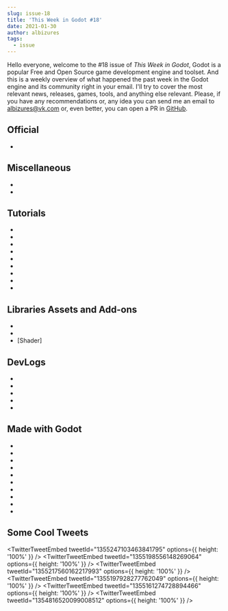 ```yaml
---
slug: issue-18
title: 'This Week in Godot #18'
date: 2021-01-30
author: albizures
tags:
  - issue
---
```



Hello everyone, welcome to the #18 issue of _This Week in Godot_, Godot is a popular Free and Open Source game development engine and toolset. And this is a weekly overview of what happened the past week in the Godot engine and its community right in your email. I'll try to cover the most relevant news, releases, games, tools, and anything else relevant. Please, if you have any recommendations or, any idea you can send me an email to albizures@vk.com or, even better, you can open a PR in [GitHub](https://github.com/albizures/ThisWeekInGodot).

## Official

- <PostLink
  	label="Release candidate: Godot 3.2.4 RC 1"
  	link="https://godotengine.org/article/release-candidate-godot-3-2-4-rc-1"
  />

## Miscellaneous

- <PostLink
  	type="youtube"
  	label="Top 5 Weekly Games [E08] - http://gotm.io/"
  	link="https://www.youtube.com/watch?v=PayDraF-SUI"
  />
- <PostLink
  	type="article"
  	label="Godotes #6 - Complementary Software"
  	link="https://godotes.com/issues/godotes-6/"
  />

## Tutorials

- <PostLink
  	type="youtube"
  	label="Godot How To Add TileMaps Pt.1"
  	link="https://www.youtube.com/watch?v=lg9Ip5e43Ys"
  />
- <PostLink
  	source="https://github.com/HackTrout/InverseKinematics"
  	label="Tutorial on a simple way of creating inverse-kinematics"
  	link="https://www.reddit.com/r/godot/comments/l634dr/tutorial_on_a_simple_way_of_creating/"
  />
- <PostLink
  	type="youtube"
  	label="How to make Wavy Text in Godot in under 3 minutes"
  	link="https://www.youtube.com/watch?v=ZuWUzlb1TmM"
  />
- <PostLink
  	type="youtube"
  	source="https://gitlab.com/VaskivoDev/technical-videos-source/-/tree/master/1-Data_Driven_Development_with_Godot"
  	label="Data Driven Development with Godot"
  	link="https://www.youtube.com/watch?v=ZG__fXSp74c"
  />
- <PostLink
  	type="youtube"
  	label="Path2d and Pathfollow2d in Godot [tutorial]"
  	link="https://www.youtube.com/watch?v=C-wLXJ-21KE"
  />
- <PostLink
  	type="youtube"
  	source="https://github.com/firebelley/GodotTutorials/tree/master/gdscript/003_feature_flags"
  	label="How to Use Feature Flags in Godot"
  	link="https://www.youtube.com/watch?v=9Ts0psApR5s"
  />
- <PostLink
  	type="youtube"
  	label="Teach Yourself To Learn Programming | Godot Basics Tutorial | Ep. -1"
  	link="https://www.youtube.com/watch?v=nZNUhsHs-BI"
  />
- <PostLink
  	type="youtube"
  	source="https://github.com/trolog/GodotAutoSave"
  	label="Godot Autosave Feature (9 mins tutorial)"
  	link="https://www.youtube.com/watch?v=YUOibxDsK0E"
  />
- <PostLink
  	label="Godot How To Add 2D Lights"
  	link="https://www.youtube.com/watch?v=h091lzKFHlM"
  />

## Libraries Assets and Add-ons

- <PostLink
  	source="https://github.com/mounirtohami/godot-colpicker"
  	label="A new open-source Godot Color Picker"
  	link="https://github.com/mounirtohami/godot-colpicker"
  />
- <PostLink
  	source="https://github.com/Dener3D/Brush-Mesh-Tool"
  	label="Brush-Mesh-Tool For Godot Engine"
  	link="https://github.com/Dener3D/Brush-Mesh-Tool"
  />
- [Shader] <PostLink label="God rays" type="article" link="https://godotshaders.com/shader/god-rays/" />

## DevLogs

- <PostLink
  	type="youtube"
  	label="Exploratory - New Updates (Devlog #5) Indie | Godot | New Graphics"
  	link="https://www.youtube.com/watch?v=ubP64tgCr_8"
  />
- <PostLink
  	type="youtube"
  	label="FPS Tower Defense game using Godot : Devlog 01"
  	link="https://www.youtube.com/watch?v=TA6eUogLfWI"
  />
- <PostLink
  	type="youtube"
  	label="I Made a Dog Fight Game in Godot in a Week | Infinite Sky Devlog #0"
  	link="https://www.youtube.com/watch?v=InN85CrJHaw"
  />
- <PostLink
  	type="article"
  	label="Working With Godot 2, Developing VRMN NVZN"
  	link="https://www.lukewilson.me/blog/working-with-godot-2-developing-vrmn-nvzn/"
  />
- <PostLink
  	type="youtube"
  	label="Saving progress in my dwarven Godot game! | cave devlog #4"
  	link="https://www.youtube.com/watch?v=gOwrQZy-kaM"
  />

## Made with Godot

- <PostLink
  	label="Couch & Cookies: a brain teasing logic puzzle"
  	link="https://play.google.com/store/apps/details?id=org.godotengine.misterblob"
  />
- <PostLink
  	label="Humanless: play as a super skilled combatant, with superhuman speed and agility."
  	link="https://store.steampowered.com/app/1263940/Humanless/"
  />
- <PostLink
  	label="Infinite Sky: play as Doyin, a fighter pilot that stole the fastest jet on the planet"
  	link="https://nesiawesomeness.itch.io/infinite-sky"
  />
- <PostLink
  	label="Super Mario 127 Trailer | Sequel to Super Mario 63"
  	link="https://www.youtube.com/watch?v=G3WcqhSSlHw"
  />
- <PostLink
  	label="Jellyfish Heart Surgeon: a physics driven game"
  	link="https://aystargames.itch.io/jellyfish-heart-surgeon"
  />
- <PostLink
  	label="Block and White"
  	link="https://py-guin.itch.io/block-and-white"
  />
- <PostLink
  	label="Admin Play"
  	link="https://jbodah.itch.io/admin-play"
  />
- <PostLink
  	label="Stickwave"
  	link="https://sunderw.itch.io/stickwave"
  />
- <PostLink
  	label="Huebris: a game about taking it easy and timing your moves"
  	link="https://meloonics.itch.io/huebris"
  />
- <PostLink
  	type="youtube"
  	label="Thanks for 1000 Subscribers | Sandfire Demo, Discord and more"
  	link="https://www.youtube.com/watch?v=yr0Fo3zKobE"
  />

## Some Cool Tweets

<TwitterTweetEmbed
	tweetId="1355247103463841795"
	options={{ height: '100%' }}
/>
<TwitterTweetEmbed
	tweetId="1355198556148269064"
	options={{ height: '100%' }}
/>
<TwitterTweetEmbed
	tweetId="1355217560162217993"
	options={{ height: '100%' }}
/>
<TwitterTweetEmbed
	tweetId="1355197928277762049"
	options={{ height: '100%' }}
/>
<TwitterTweetEmbed
	tweetId="1355161274728894466"
	options={{ height: '100%' }}
/>
<TwitterTweetEmbed
	tweetId="1354816520099008512"
	options={{ height: '100%' }}
/>

